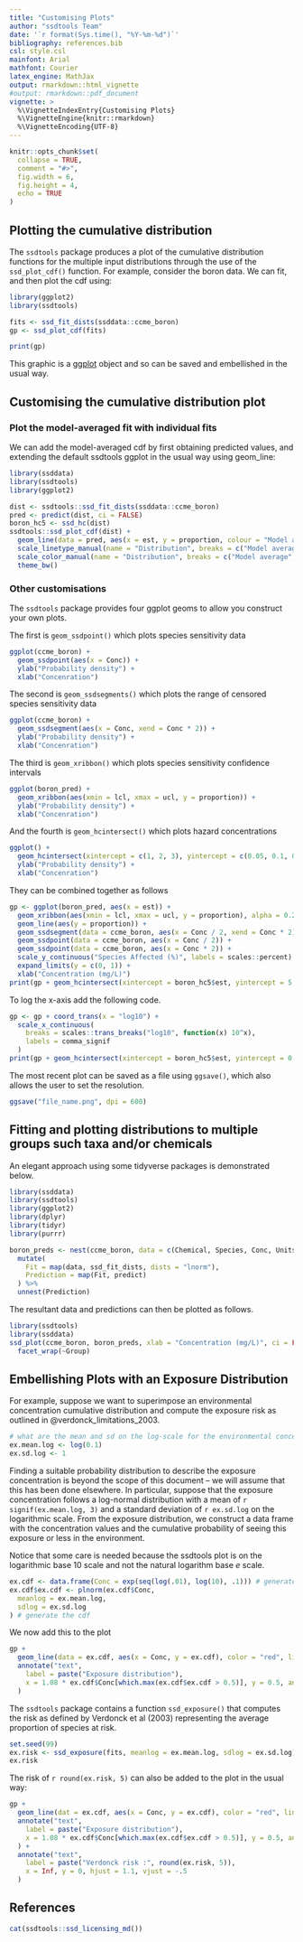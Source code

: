 ```yaml
---
title: "Customising Plots"
author: "ssdtools Team"
date: '`r format(Sys.time(), "%Y-%m-%d")`'
bibliography: references.bib
csl: style.csl
mainfont: Arial
mathfont: Courier
latex_engine: MathJax
output: rmarkdown::html_vignette
#output: rmarkdown::pdf_document
vignette: >
  %\VignetteIndexEntry{Customising Plots}
  %\VignetteEngine{knitr::rmarkdown}
  %\VignetteEncoding{UTF-8}
---
```


```r
knitr::opts_chunk$set(
  collapse = TRUE,
  comment = "#>",
  fig.width = 6,
  fig.height = 4,
  echo = TRUE
)
```

## Plotting the cumulative distribution

The `ssdtools` package produces a plot of the cumulative distribution functions for the multiple input distributions through the use of the `ssd_plot_cdf()` function. 
For example, consider the boron data. We can fit, and then plot the cdf using:

```r
library(ggplot2)
library(ssdtools)

fits <- ssd_fit_dists(ssddata::ccme_boron)
gp <- ssd_plot_cdf(fits)

print(gp)
```

This graphic is a [ggplot](https://ggplot2.tidyverse.org) object and so can be saved and embellished in the usual way.

## Customising the cumulative distribution plot

### Plot the model-averaged fit with individual fits

We can add the model-averaged cdf by first obtaining predicted values, and extending the default ssdtools ggplot in the usual way using geom_line:

```r
library(ssddata)
library(ssdtools)
library(ggplot2)

dist <- ssdtools::ssd_fit_dists(ssddata::ccme_boron)
pred <- predict(dist, ci = FALSE)
boron_hc5 <- ssd_hc(dist)
ssdtools::ssd_plot_cdf(dist) +
  geom_line(data = pred, aes(x = est, y = proportion, colour = "Model average", lty = "Model average"), lwd = 0.75) +
  scale_linetype_manual(name = "Distribution", breaks = c("Model average", names(dist)), values = 1:7) +
  scale_color_manual(name = "Distribution", breaks = c("Model average", names(dist)), values = 1:7) +
  theme_bw()
```

### Other customisations

The `ssdtools` package provides four ggplot geoms to allow you construct your own plots.

The first is `geom_ssdpoint()` which plots species sensitivity data

```r
ggplot(ccme_boron) +
  geom_ssdpoint(aes(x = Conc)) +
  ylab("Probability density") +
  xlab("Concenration")
``` 

The second is `geom_ssdsegments()` which plots the range of censored species sensitivity data

```r
ggplot(ccme_boron) +
  geom_ssdsegment(aes(x = Conc, xend = Conc * 2)) +
  ylab("Probability density") +
  xlab("Concenration")
``` 

The third is `geom_xribbon()` which plots species sensitivity confidence intervals

```r
ggplot(boron_pred) +
  geom_xribbon(aes(xmin = lcl, xmax = ucl, y = proportion)) +
  ylab("Probability density") +
  xlab("Concenration")
```  

And the fourth is `geom_hcintersect()` which plots hazard concentrations

```r
ggplot() +
  geom_hcintersect(xintercept = c(1, 2, 3), yintercept = c(0.05, 0.1, 0.2)) +
  ylab("Probability density") +
  xlab("Concenration")
```    

They can be combined together as follows

```r
gp <- ggplot(boron_pred, aes(x = est)) +
  geom_xribbon(aes(xmin = lcl, xmax = ucl, y = proportion), alpha = 0.2) +
  geom_line(aes(y = proportion)) +
  geom_ssdsegment(data = ccme_boron, aes(x = Conc / 2, xend = Conc * 2)) +
  geom_ssdpoint(data = ccme_boron, aes(x = Conc / 2)) +
  geom_ssdpoint(data = ccme_boron, aes(x = Conc * 2)) +
  scale_y_continuous("Species Affected (%)", labels = scales::percent) +
  expand_limits(y = c(0, 1)) +
  xlab("Concentration (mg/L)")
print(gp + geom_hcintersect(xintercept = boron_hc5$est, yintercept = 5 / 100))
```

To log the x-axis add the following code.

```r
gp <- gp + coord_trans(x = "log10") +
  scale_x_continuous(
    breaks = scales::trans_breaks("log10", function(x) 10^x),
    labels = comma_signif
  )
print(gp + geom_hcintersect(xintercept = boron_hc5$est, yintercept = 0.05))
```

The most recent plot can be saved as a file using `ggsave()`, which also allows the user to set the resolution.

```r
ggsave("file_name.png", dpi = 600)
```

## Fitting and plotting distributions to multiple groups such taxa and/or chemicals

An elegant approach using some tidyverse packages is demonstrated below.

```r
library(ssddata)
library(ssdtools)
library(ggplot2)
library(dplyr)
library(tidyr)
library(purrr)

boron_preds <- nest(ccme_boron, data = c(Chemical, Species, Conc, Units)) %>%
  mutate(
    Fit = map(data, ssd_fit_dists, dists = "lnorm"),
    Prediction = map(Fit, predict)
  ) %>%
  unnest(Prediction)
```

The resultant data and predictions can then be plotted as follows.

```r
library(ssdtools)
library(ssddata)
ssd_plot(ccme_boron, boron_preds, xlab = "Concentration (mg/L)", ci = FALSE) +
  facet_wrap(~Group)
```


## Embellishing Plots with an Exposure Distribution

For example, suppose we want to superimpose an environmental concentration cumulative distribution and compute the exposure risk as outlined in @verdonck_limitations_2003.

```r
# what are the mean and sd on the log-scale for the environmental concentration
ex.mean.log <- log(0.1)
ex.sd.log <- 1
```

Finding a suitable probability distribution to describe the exposure concentration is beyond the scope of this document -- we will assume that this has been done elsewhere.
In particular, suppose that the exposure concentration follows a log-normal distribution with a mean of `r signif(ex.mean.log, 3)` and a standard deviation of `r ex.sd.log` on the logarithmic scale. 
From the exposure distribution, we construct a data frame with the concentration values and the cumulative probability of seeing this exposure or less in the environment.

Notice that some care is needed because the ssdtools plot is on the logarithmic base 10 scale and not the natural logarithm base $e$ scale.

```r
ex.cdf <- data.frame(Conc = exp(seq(log(.01), log(10), .1))) # generate a grid of concentrations
ex.cdf$ex.cdf <- plnorm(ex.cdf$Conc,
  meanlog = ex.mean.log,
  sdlog = ex.sd.log
) # generate the cdf
```

We now add this to the plot
```r
gp +
  geom_line(data = ex.cdf, aes(x = Conc, y = ex.cdf), color = "red", linewidth = 2) +
  annotate("text",
    label = paste("Exposure distribution"),
    x = 1.08 * ex.cdf$Conc[which.max(ex.cdf$ex.cdf > 0.5)], y = 0.5, angle = 75
  )
```

The `ssdtools` package contains a function `ssd_exposure()` that computes the risk as defined by Verdonck et al (2003) representing the average proportion of species at risk.

```r
set.seed(99)
ex.risk <- ssd_exposure(fits, meanlog = ex.mean.log, sdlog = ex.sd.log)
ex.risk
```

The risk of `r round(ex.risk, 5)` can also be added to the plot in the usual way:

```r
gp +
  geom_line(dat = ex.cdf, aes(x = Conc, y = ex.cdf), color = "red", linewidth = 2) +
  annotate("text",
    label = paste("Exposure distribution"),
    x = 1.08 * ex.cdf$Conc[which.max(ex.cdf$ex.cdf > 0.5)], y = 0.5, angle = 75
  ) +
  annotate("text",
    label = paste("Verdonck risk :", round(ex.risk, 5)),
    x = Inf, y = 0, hjust = 1.1, vjust = -.5
  )
```

## References

<div id="refs"></div>

```r
cat(ssdtools::ssd_licensing_md())
```
